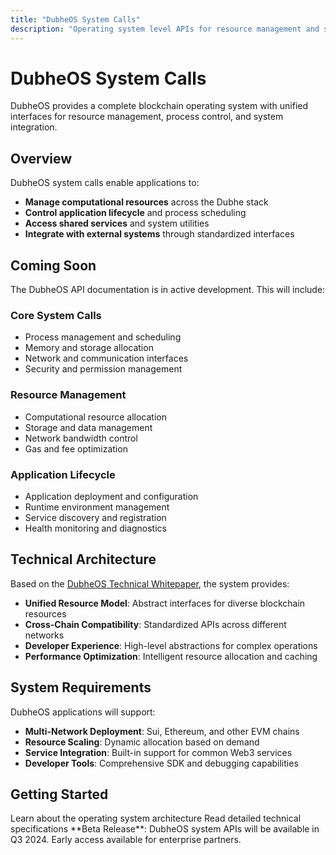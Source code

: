 ```yaml
---
title: "DubheOS System Calls"
description: "Operating system level APIs for resource management and system integration"
---
```


# DubheOS System Calls

DubheOS provides a complete blockchain operating system with unified interfaces for resource management, process control, and system integration.

## Overview

DubheOS system calls enable applications to:

- **Manage computational resources** across the Dubhe stack
- **Control application lifecycle** and process scheduling
- **Access shared services** and system utilities
- **Integrate with external systems** through standardized interfaces

## Coming Soon

The DubheOS API documentation is in active development. This will include:

### Core System Calls
- Process management and scheduling
- Memory and storage allocation
- Network and communication interfaces
- Security and permission management

### Resource Management
- Computational resource allocation
- Storage and data management
- Network bandwidth control
- Gas and fee optimization

### Application Lifecycle
- Application deployment and configuration
- Runtime environment management
- Service discovery and registration
- Health monitoring and diagnostics

## Technical Architecture

Based on the [DubheOS Technical Whitepaper](/whitepaper/dubhe-os-technical-whitepaper), the system provides:

- **Unified Resource Model**: Abstract interfaces for diverse blockchain resources
- **Cross-Chain Compatibility**: Standardized APIs across different networks
- **Developer Experience**: High-level abstractions for complex operations
- **Performance Optimization**: Intelligent resource allocation and caching

## System Requirements

DubheOS applications will support:

- **Multi-Network Deployment**: Sui, Ethereum, and other EVM chains
- **Resource Scaling**: Dynamic allocation based on demand
- **Service Integration**: Built-in support for common Web3 services
- **Developer Tools**: Comprehensive SDK and debugging capabilities

## Getting Started

<CardGroup cols={2}>
  <Card title="DubheOS Overview" href="/dubhe/dubheos/overview">
    Learn about the operating system architecture
  </Card>
  <Card title="Technical Whitepaper" href="/whitepaper/dubhe-os-technical-whitepaper">
    Read detailed technical specifications
  </Card>
</CardGroup>

<Note>
**Beta Release**: DubheOS system APIs will be available in Q3 2024. Early access available for enterprise partners.
</Note>